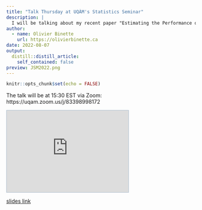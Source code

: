 ```yaml
---
title: "Talk Thursday at UQÀM's Statistics Seminar"
description: |
  I will be talking about my recent paper "Estimating the Performance of Entity Resolution Algorithms: Lessons Learned Through PatentsView.org"
author:
  - name: Olivier Binette
    url: https://olivierbinette.ca
date: 2022-08-07
output:
  distill::distill_article:
    self_contained: false
preview: JSM2022.png
---
```



```r
knitr::opts_chunk$set(echo = FALSE)
```


The talk will be at 15:30 EST via Zoom: https://uqam.zoom.us/j/83398998172

<iframe src="https://show.zohopublic.com/publish/2obqc79306800bdc24badbff2b75541bfea99" height="218" width="324" name="Show%20Template" scrolling=no frameBorder="0" style="border:1px solid #AABBCC" allowfullscreen="true" mozallowfullscreen="true" webkitallowfullscreen="true"></iframe>

[slides link](https://show.zohopublic.com/publish/2obqc79306800bdc24badbff2b75541bfea99)
